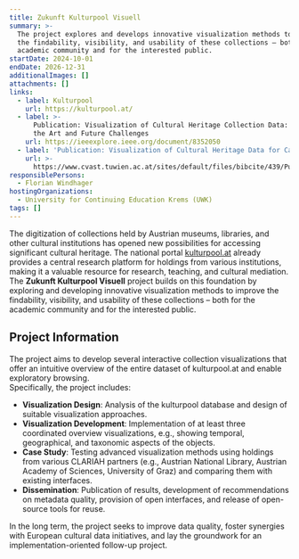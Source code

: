 ```yaml
---
title: Zukunft Kulturpool Visuell
summary: >-
  The project explores and develops innovative visualization methods to improve
  the findability, visibility, and usability of these collections – both for the
  academic community and for the interested public.
startDate: 2024-10-01
endDate: 2026-12-31
additionalImages: []
attachments: []
links:
  - label: Kulturpool
    url: https://kulturpool.at/
  - label: >-
      Publication: Visualization of Cultural Heritage Collection Data: State of
      the Art and Future Challenges
    url: https://ieeexplore.ieee.org/document/8352050
  - label: 'Publication: Visualization of Cultural Heritage Data for Casual Users'
    url: >-
      https://www.cvast.tuwien.ac.at/sites/default/files/bibcite/439/PubDat_250950.pdf
responsiblePersons:
  - Florian Windhager
hostingOrganizations:
  - University for Continuing Education Krems (UWK)
tags: []
---
```

The digitization of collections held by Austrian museums, libraries, and other cultural institutions has opened new possibilities for accessing significant cultural heritage. The national portal [kulturpool.at](https://kulturpool.at) already provides a central research platform for holdings from various institutions, making it a valuable resource for research, teaching, and cultural mediation.\
The **Zukunft Kulturpool Visuell** project builds on this foundation by exploring and developing innovative visualization methods to improve the findability, visibility, and usability of these collections – both for the academic community and for the interested public.

## Project Information

The project aims to develop several interactive collection visualizations that offer an intuitive overview of the entire dataset of kulturpool.at and enable exploratory browsing.\
Specifically, the project includes:

* **Visualization Design**: Analysis of the kulturpool database and design of suitable visualization approaches.
* **Visualization Development**: Implementation of at least three coordinated overview visualizations, e.g., showing temporal, geographical, and taxonomic aspects of the objects.
* **Case Study**: Testing advanced visualization methods using holdings from various CLARIAH partners (e.g., Austrian National Library, Austrian Academy of Sciences, University of Graz) and comparing them with existing interfaces.
* **Dissemination**: Publication of results, development of recommendations on metadata quality, provision of open interfaces, and release of open-source tools for reuse.

In the long term, the project seeks to improve data quality, foster synergies with European cultural data initiatives, and lay the groundwork for an implementation-oriented follow-up project.
